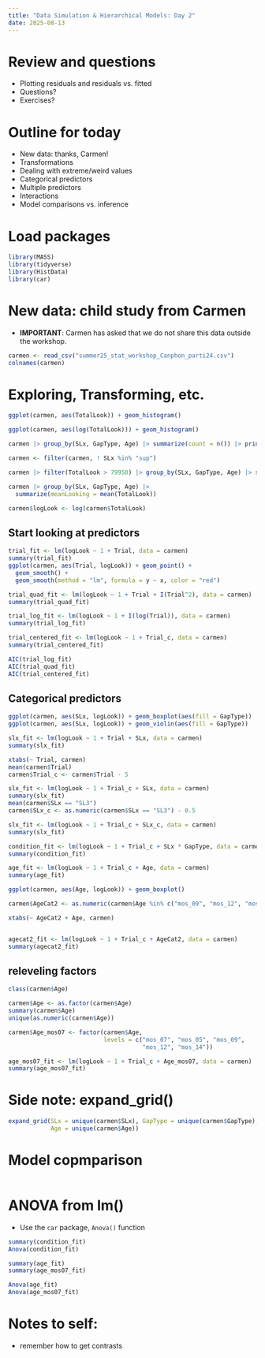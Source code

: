 ```yaml
---
title: "Data Simulation & Hierarchical Models: Day 2"
date: 2025-08-13
---
```


# Review and questions

- Plotting residuals and residuals vs. fitted
- Questions?
- Exercises?

# Outline for today

- New data: thanks, Carmen!
- Transformations
- Dealing with extreme/weird values
- Categorical predictors
- Multiple predictors
- Interactions
- Model comparisons vs. inference

# Load packages

```r
library(MASS)
library(tidyverse)
library(HistData)
library(car)
```


# New data: child study from Carmen

  - **IMPORTANT**: Carmen has asked that we do not share this data outside the workshop.
  
```r
carmen <- read_csv("summer25_stat_workshop_Canphon_parti24.csv")
colnames(carmen)

```


# Exploring, Transforming, etc.

```r
ggplot(carmen, aes(TotalLook)) + geom_histogram()

ggplot(carmen, aes(log(TotalLook))) + geom_histogram()

carmen |> group_by(SLx, GapType, Age) |> summarize(count = n()) |> print(n = 50)

carmen <- filter(carmen, ! SLx %in% "sup")

carmen |> filter(TotalLook > 79950) |> group_by(SLx, GapType, Age) |> summarize(count = n()) |> print(n = 50)

carmen |> group_by(SLx, GapType, Age) |> 
  summarize(meanLooking = mean(TotalLook))

carmen$logLook <- log(carmen$TotalLook)
```

## Start looking at predictors


```r
trial_fit <- lm(logLook ~ 1 + Trial, data = carmen)
summary(trial_fit)
ggplot(carmen, aes(Trial, logLook)) + geom_point() + 
  geom_smooth() +
  geom_smooth(method = "lm", formula = y ~ x, color = "red")

trial_quad_fit <- lm(logLook ~ 1 + Trial + I(Trial^2), data = carmen)
summary(trial_quad_fit)

trial_log_fit <- lm(logLook ~ 1 + I(log(Trial)), data = carmen)
summary(trial_log_fit)

trial_centered_fit <- lm(logLook ~ 1 + Trial_c, data = carmen)
summary(trial_centered_fit)

AIC(trial_log_fit)
AIC(trial_quad_fit)
AIC(trial_centered_fit)

```

## Categorical predictors


```r
ggplot(carmen, aes(SLx, logLook)) + geom_boxplot(aes(fill = GapType))
ggplot(carmen, aes(SLx, logLook)) + geom_violin(aes(fill = GapType))

slx_fit <- lm(logLook ~ 1 + Trial + SLx, data = carmen)
summary(slx_fit)

xtabs(~ Trial, carmen)
mean(carmen$Trial)
carmen$Trial_c <- carmen$Trial - 5

slx_fit <- lm(logLook ~ 1 + Trial_c + SLx, data = carmen)
summary(slx_fit)
mean(carmen$SLx == "SL3")
carmen$SLx_c <- as.numeric(carmen$SLx == "SL3") - 0.5

slx_fit <- lm(logLook ~ 1 + Trial_c + SLx_c, data = carmen)
summary(slx_fit)

condition_fit <- lm(logLook ~ 1 + Trial_c + SLx * GapType, data = carmen)
summary(condition_fit)
```



```r
age_fit <- lm(logLook ~ 1 + Trial_c + Age, data = carmen)
summary(age_fit)

ggplot(carmen, aes(Age, logLook)) + geom_boxplot()
```

```r
carmen$AgeCat2 <- as.numeric(carmen$Age %in% c("mos_09", "mos_12", "mos_14"))

xtabs(~ AgeCat2 + Age, carmen)


agecat2_fit <- lm(logLook ~ 1 + Trial_c + AgeCat2, data = carmen)
summary(agecat2_fit)


```

## releveling factors

```r
class(carmen$Age)

carmen$Age <- as.factor(carmen$Age)
summary(carmen$Age)
unique(as.numeric(carmen$Age))

carmen$Age_mos07 <- factor(carmen$Age, 
                           levels = c("mos_07", "mos_05", "mos_09",
                                      "mos_12", "mos_14"))

age_mos07_fit <- lm(logLook ~ 1 + Trial_c + Age_mos07, data = carmen)
summary(age_mos07_fit)

```

# Side note: expand_grid()

```r
expand_grid(SLx = unique(carmen$SLx), GapType = unique(carmen$GapType),
            Age = unique(carmen$Age))

```

# Model copmparison

```r


```


# ANOVA from lm()

- Use the `car` package, `Anova()` function

```r
summary(condition_fit)
Anova(condition_fit)

summary(age_fit)
summary(age_mos07_fit)

Anova(age_fit)
Anova(age_mos07_fit)

```


# Notes to self:

- remember how to get contrasts
